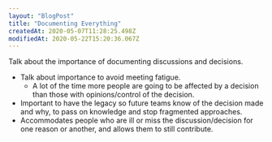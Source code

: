 ```yaml
---
layout: "BlogPost"
title: "Documenting Everything"
createdAt: 2020-05-07T11:28:25.498Z
modifiedAt: 2020-05-22T15:20:36.067Z
---
```


Talk about the importance of documenting discussions and decisions.

- Talk about importance to avoid meeting fatigue.
  - A lot of the time more people are going to be affected by a decision than those with opinions/control of the decision.
- Important to have the legacy so future teams know of the decision made and why, to pass on knowledge and stop fragmented approaches.
- Accommodates people who are ill or miss the discussion/decision for one reason or another, and allows them to still contribute.
